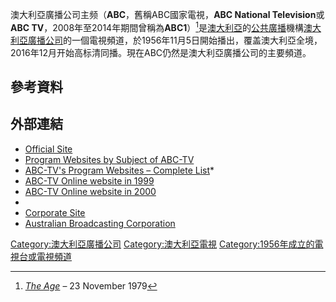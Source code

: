 {{Expand language|1=en|time=2022-03-12T03:42:45+00:00}}
澳大利亞廣播公司主频（'''ABC'''，舊稱ABC國家電視，'''ABC National Television'''或'''ABC TV'''，2008年至2014年期間曾稱為'''ABC1'''）<ref>''[[The_Age|The Age]]'' – 23 November 1979{{page needed|date=July 2014}}</ref>是[[澳大利亞|澳大利亞]]的[[公共廣播|公共廣播]]機構[[澳大利亞廣播公司|澳大利亞廣播公司]]的一個電視頻道，於1956年11月5日開始播出，覆盖澳大利亞全境，2016年12月开始高标清同播。現在ABC仍然是澳大利亞廣播公司的主要頻道。

==參考資料==
{{Reflist}}
==外部連結==
* [http://www.abc.net.au/tv/channels/abc.htm Official Site]{{Wayback|url=http://www.abc.net.au/tv/channels/abc.htm |date=20160719010312 }}
* [https://web.archive.org/web/20020601130921/http://www.abc.net.au/tv/guide/subject.htm Program Websites by Subject of ABC-TV]
* [http://www.abc.net.au/tv/programs/az.htm ABC-TV's Program Websites – Complete List]*{{Wayback|url=http://www.abc.net.au/tv/programs/az.htm |date=19970613204649 }}
* [https://web.archive.org/web/20011003192535/http://www.abc.net.au/tv/defaultIE4.htm ABC-TV Online website in 1999]
* [http://web.archive.org/web/20000229191052/http://www.abc.net.au/tv/defaultIE4.htm ABC-TV Online website in 2000]
* 
* [http://www.abc.net.au/corp/ Corporate Site]{{Wayback|url=http://www.abc.net.au/corp/ |date=20120617140652 }}
* [http://www.abc.net.au Australian Broadcasting Corporation]{{Wayback|url=http://www.abc.net.au/ |date=19970613204649 }}

[[Category:澳大利亞廣播公司|Category:澳大利亞廣播公司]]
[[Category:澳大利亞電視|Category:澳大利亞電視]]
[[Category:1956年成立的電視台或電視頻道|Category:1956年成立的電視台或電視頻道]]